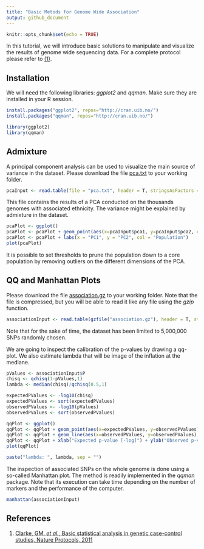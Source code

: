 ```yaml
---
title: "Basic Metods for Genome Wide Association"
output: github_document
---
```


```r
knitr::opts_chunk$set(echo = TRUE)
```

In this tutorial, we will introduce basic solutions to manipulate and visualize the results of genome wide sequencing data. For a complete protocol please refer to [(1)](#references).

## Installation

We will need the following libraries: _ggplot2_ and _qqman_. Make sure they are installed in your R session.

```r
install.packages("ggplot2", repos="http://cran.uib.no/")
install.packages("qqman", repos="http://cran.uib.no/")
```


```r
library(ggplot2)
library(qqman)
```


## Admixture

A principal component analysis can be used to visualize the main source of variance in the dataset. Please download the file [pca.txt](https://github.com/mvaudel/tutorials/blob/master/Genome_Association/pca.txt) to your working folder.

```r
pcaInput <- read.table(file = "pca.txt", header = T, stringsAsFactors = F)
```

This file contains the results of a PCA conducted on the thousands genomes with associated ethnicity. The variance might be explained by admixture in the dataset. 

```r
pcaPlot <- ggplot()
pcaPlot <- pcaPlot + geom_point(aes(x=pcaInput$pca1, y=pcaInput$pca2, col = pcaInput$population), alpha = 0.5)
pcaPlot <- pcaPlot + labs(x = "PC1", y = "PC2", col = "Population")
plot(pcaPlot)
```

It is possible to set thresholds to prune the population down to a core population by removing outliers on the different dimensions of the PCA.


## QQ and Manhattan Plots

Please download the file [association.gz](https://github.com/mvaudel/tutorials/blob/master/Genome_Association/association.gz) to your working folder. Note that the file is compressed, but you will be able to read it like any file using the _gzip_ function.

```r
associationInput <- read.table(gzfile("association.gz"), header = T, stringsAsFactors = F)
```

Note that for the sake of time, the dataset has been limited to 5,000,000 SNPs randomly chosen.

We are going to inspect the calibration of the p-values by drawing a qq-plot. We also estimate lambda that will be image of the inflation at the mediane.

```r
pValues <- associationInput$P
chisq <- qchisq(1-pValues,1)
lambda <- median(chisq)/qchisq(0.5,1)

expectedPValues <- -log10(chisq)
expectedPValues <- sort(expectedPValues)
observedPValues <- -log10(pValues)
observedPValues <- sort(observedPValues)

qqPlot <- ggplot()
qqPlot <- qqPlot + geom_point(aes(x=expectedPValues, y=observedPValues), size = 1, col = "blue")
qqPlot <- qqPlot + geom_line(aes(x=observedPValues, y=observedPValues), size = 1, alpha = 0.5, linetype = "dotted")
qqPlot <- qqPlot + xlab("Expected p-value [-log]") + ylab("Observed p-value [-log]")
plot(qqPlot)

paste("lambda: ", lambda, sep = "")
```

The inspection of associated SNPs on the whole genome is done using a so-called Manhattan plot. The method is readily implemented in the _qqman_ package. Note that its execution can take time depending on the number of markers and the performance of the computer.

```r
manhattan(associationInput)
```


## References

(1) [Clarke, GM. _et al._, Basic statistical analysis in genetic case-control studies, Nature Protocols, 2011](https://www.ncbi.nlm.nih.gov/pubmed/21293453)


